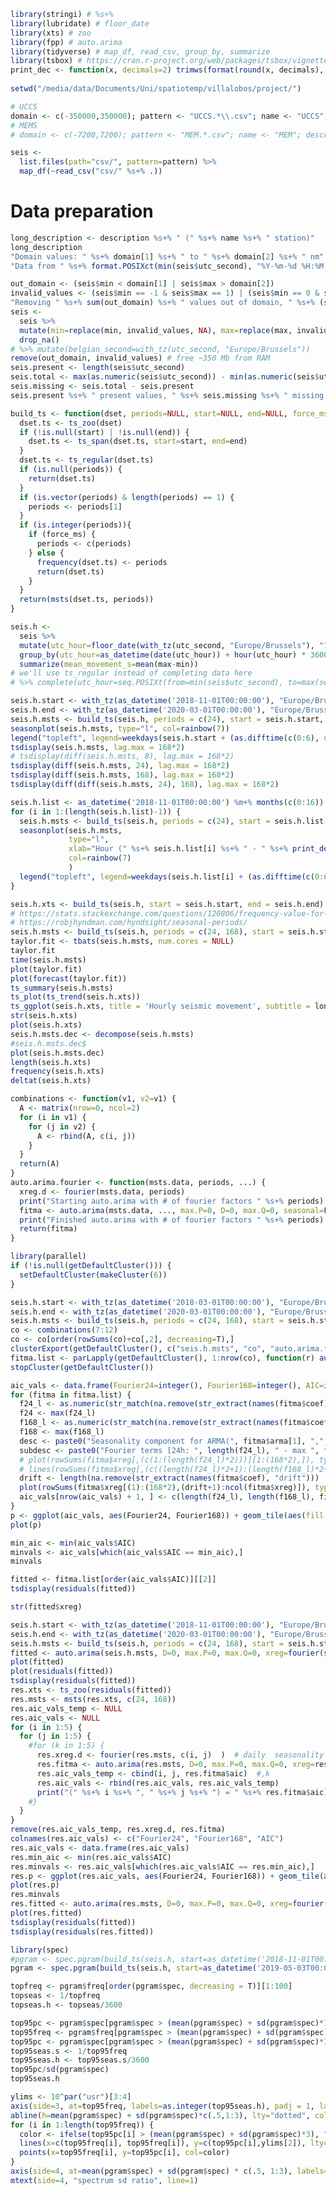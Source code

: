 
```r
library(stringi) # %s+%
library(lubridate) # floor_date
library(xts) # zoo
library(fpp) # auto.arima
library(tidyverse) # map_df, read_csv, group_by, summarize
library(tsbox) # https://cran.r-project.org/web/packages/tsbox/vignettes/tsbox.html
print_dec <- function(x, decimals=2) trimws(format(round(x, decimals), nsmall=decimals))
    
setwd("/media/data/Documents/Uni/spatiotemp/villalobos/project/")

# UCCS
domain <- c(-350000,350000); pattern <- "UCCS.*\\.csv"; name <- "UCCS"; description <- "Uccle, Bruxelles"
# MEMS
# domain <- c(-7200,7200); pattern <- "MEM.*.csv"; name <- "MEM"; description <- "Membach"
```
```r
seis <-
  list.files(path="csv/", pattern=pattern) %>%
  map_df(~read_csv("csv/" %s+% .))
```

# Data preparation
```r
long_description <- description %s+% " (" %s+% name %s+% " station)"
long_description
"Domain values: " %s+% domain[1] %s+% " to " %s+% domain[2] %s+% " nm"
"Data from " %s+% format.POSIXct(min(seis$utc_second), "%Y-%m-%d %H:%M:%S") %s+% " to " %s+% format.POSIXct(max(seis$utc_second), "%Y-%m-%d %H:%M:%S")
```

```r
out_domain <- (seis$min < domain[1] | seis$max > domain[2])
invalid_values <- (seis$min == -1 & seis$max == 1) | (seis$min == 0 & seis$max == 0) | out_domain
"Removing " %s+% sum(out_domain) %s+% " values out of domain, " %s+% (sum(invalid_values) - sum(out_domain)) %s+% " explicit NA"
seis <-
  seis %>%
  mutate(min=replace(min, invalid_values, NA), max=replace(max, invalid_values, NA)) %>%
  drop_na()
# %>% mutate(belgian_second=with_tz(utc_second, "Europe/Brussels"))
remove(out_domain, invalid_values) # free ~350 Mb from RAM
seis.present <- length(seis$utc_second)
seis.total <- max(as.numeric(seis$utc_second)) - min(as.numeric(seis$utc_second))
seis.missing <- seis.total - seis.present
seis.present %s+% " present values, " %s+% seis.missing %s+% " missing points (" %s+% print_dec(seis.present / seis.total * 100, 2) %s+% "% / " %s+% print_dec(seis.missing / seis.total * 100, 2) %s+% "%)"

```

```r
build_ts <- function(dset, periods=NULL, start=NULL, end=NULL, force_ms=T) {
  dset.ts <- ts_zoo(dset)
  if (!is.null(start) | !is.null(end)) {
    dset.ts <- ts_span(dset.ts, start=start, end=end)
  }
  dset.ts <- ts_regular(dset.ts)
  if (is.null(periods)) {
    return(dset.ts)
  }
  if (is.vector(periods) & length(periods) == 1) {
    periods <- periods[1]
  }
  if (is.integer(periods)){
    if (force_ms) {
      periods <- c(periods)
    } else {
      frequency(dset.ts) <- periods
      return(dset.ts)
    }
  }
  return(msts(dset.ts, periods))
}
```

```r
seis.h <- 
  seis %>%
  mutate(utc_hour=floor_date(with_tz(utc_second, "Europe/Brussels"), "1 hour")) %>%
  group_by(utc_hour=as_datetime(date(utc_hour)) + hour(utc_hour) * 3600) %>% # this forces the hour to represent bruxelles local time in utc. tz-ed time is normally evaluated in utc by ts-related functions
  summarize(mean_movement_s=mean(max-min)) 
# we'll use ts_regular instead of completing data here
# %>% complete(utc_hour=seq.POSIXt(from=min(seis$utc_second), to=max(seis$utc_second), by = as.difftime("1:0:0")))
```

```r

seis.h.start <- with_tz(as_datetime('2018-11-01T00:00:00'), "Europe/Brussels")
seis.h.end <- with_tz(as_datetime('2020-03-01T00:00:00'), "Europe/Brussels")
seis.h.msts <- build_ts(seis.h, periods = c(24), start = seis.h.start, end = seis.h.end)
seasonplot(seis.h.msts, type="l", col=rainbow(7))
legend("topleft", legend=weekdays(seis.h.start + (as.difftime(c(0:6), units="days"))), col=rainbow(7), lty=1, cex=0.8)
tsdisplay(seis.h.msts, lag.max = 168*2)
# tsdisplay(diff(seis.h.msts, 8), lag.max = 168*2)
tsdisplay(diff(seis.h.msts, 24), lag.max = 168*2)
tsdisplay(diff(seis.h.msts, 168), lag.max = 168*2)
tsdisplay(diff(diff(seis.h.msts, 24), 168), lag.max = 168*2)

seis.h.list <- as_datetime('2018-11-01T00:00:00') %m+% months(c(0:16))
for (i in 1:(length(seis.h.list)-1)) {
  seis.h.msts <- build_ts(seis.h, periods = c(24), start = seis.h.list[i], end = seis.h.list[i+1])
  seasonplot(seis.h.msts,
             type="l",
             xlab="Hour (" %s+% seis.h.list[i] %s+% " - " %s+% print_dec(length(seis.h.msts) / as.numeric(seis.h.list[i+1] - seis.h.list[i])) %s+% " points per day)",
             col=rainbow(7)
             )
  legend("topleft", legend=weekdays(seis.h.list[i] + (as.difftime(c(0:6), units="days"))), col=rainbow(7), lty=1, cex=0.8)
}

```

```r
seis.h.xts <- build_ts(seis.h, start = seis.h.start, end = seis.h.end)
# https://stats.stackexchange.com/questions/120806/frequency-value-for-seconds-minutes-intervals-data-in-r
# https://robjhyndman.com/hyndsight/seasonal-periods/
seis.h.msts <- build_ts(seis.h, periods = c(24, 168), start = seis.h.start, end = seis.h.end)
taylor.fit <- tbats(seis.h.msts, num.cores = NULL)
taylor.fit
time(seis.h.msts)
plot(taylor.fit)
plot(forecast(taylor.fit))
ts_summary(seis.h.msts)
ts_plot(ts_trend(seis.h.xts))
ts_ggplot(seis.h.xts, title = 'Hourly seismic movement', subtitle = long_description %s+% " from " %s+% seis.h.start %s+% " to " %s+% seis.h.end, ylab='mean movement per second (nm)')
str(seis.h.xts)
plot(seis.h.xts)
seis.h.msts.dec <- decompose(seis.h.msts)
#seis.h.msts.dec$
plot(seis.h.msts.dec)
length(seis.h.xts)
frequency(seis.h.xts)
deltat(seis.h.xts)
```


```r

combinations <- function(v1, v2=v1) {
  A <- matrix(nrow=0, ncol=2)
  for (i in v1) {
    for (j in v2) {
      A <- rbind(A, c(i, j))
    }
  }
  return(A)
}
auto.arima.fourier <- function(msts.data, periods, ...) {
  xreg.d <- fourier(msts.data, periods)
  print("Starting auto.arima with # of fourier factors " %s+% periods)
  fitma <- auto.arima(msts.data, ..., max.P=0, D=0, max.Q=0, seasonal=F, xreg=xreg.d)
  print("Finished auto.arima with # of fourier factors " %s+% periods)
  return(fitma)
}

library(parallel)
if (!is.null(getDefaultCluster())) {
  setDefaultCluster(makeCluster(6))
}

seis.h.start <- with_tz(as_datetime('2018-03-01T00:00:00'), "Europe/Brussels")
seis.h.end <- with_tz(as_datetime('2020-03-01T00:00:00'), "Europe/Brussels")
seis.h.msts <- build_ts(seis.h, periods = c(24, 168), start = seis.h.start, end = seis.h.end)
co <- combinations(7:12)
co <- co[order(rowSums(co)+co[,2], decreasing=T),]
clusterExport(getDefaultCluster(), c("seis.h.msts", "co", "auto.arima.fourier", "fourier", "auto.arima", "%s+%"))
fitma.list <- parLapply(getDefaultCluster(), 1:nrow(co), function(r) auto.arima.fourier(seis.h.msts, co[r,])) # TODO set arima parameters
stopCluster(getDefaultCluster())

aic_vals <- data.frame(Fourier24=integer(), Fourier168=integer(), AIC=integer())
for (fitma in fitma.list) {
  f24_l <- as.numeric(str_match(na.remove(str_extract(names(fitma$coef), "S\\d+-24")), "S(\\d+)-24")[,2])
  f24 <- max(f24_l)
  f168_l <- as.numeric(str_match(na.remove(str_extract(names(fitma$coef), "S\\d+-168")), "S(\\d+)-168")[,2])
  f168 <- max(f168_l)
  desc <- paste0("Seasonality component for ARMA(", fitma$arma[1], ",", fitma$arma[2], ")")
  subdesc <- paste0("Fourier terms [24h: ", length(f24_l), " - max ", f24, "] [168h: ", length(f168_l), " - max ", f168, "]")
  # plot(rowSums(fitma$xreg[,(c(1:(length(f24_l)*2)))][1:(168*2),]), type="l", col="red", ylim=c(-12,+24), main=desc)
  # lines(rowSums(fitma$xreg[,(c((length(f24_l)*2+1):(length(f168_l)*2+length(f24_l)*2)))][1:(168*2),]), type="l", col="blue")
  drift <- length(na.remove(str_extract(names(fitma$coef), "drift")))
  plot(rowSums(fitma$xreg[(1):(168*2),(drift+1):ncol(fitma$xreg)]), type="l", col="red", ylim=c(-12,+24), main=desc, sub=subdesc, xlab="Hours")
  aic_vals[nrow(aic_vals) + 1, ] <- c(length(f24_l), length(f168_l), fitma$aic)
}
p <- ggplot(aic_vals, aes(Fourier24, Fourier168)) + geom_tile(aes(fill = AIC), colour = "white") + scale_fill_gradient(low = "white", high = "steelblue")
plot(p)

min_aic <- min(aic_vals$AIC)
minvals <- aic_vals[which(aic_vals$AIC == min_aic),]
minvals

fitted <- fitma.list[order(aic_vals$AIC)][[2]]
tsdisplay(residuals(fitted))

```


```r
str(fitted$xreg)

```



```r
seis.h.start <- with_tz(as_datetime('2018-11-01T00:00:00'), "Europe/Brussels")
seis.h.end <- with_tz(as_datetime('2020-03-01T00:00:00'), "Europe/Brussels")
seis.h.msts <- build_ts(seis.h, periods = c(24, 168), start = seis.h.start, end = seis.h.end)
fitted <- auto.arima(seis.h.msts, D=0, max.P=0, max.Q=0, xreg=fourier(seis.h.msts, c(3, 4)))
plot(fitted)
plot(residuals(fitted))
tsdisplay(residuals(fitted))
res.xts <- ts_zoo(residuals(fitted))
res.msts <- msts(res.xts, c(24, 168))
res.aic_vals_temp <- NULL
res.aic_vals <- NULL
for (i in 1:5) {
  for (j in 1:5) {
    #for (k in 1:5) {
      res.xreg.d <- fourier(res.msts, c(i, j)  )  # daily  seasonality
      res.fitma <- auto.arima(res.msts, D=0, max.P=0, max.Q=0, xreg=res.xreg.d)
      res.aic_vals_temp <- cbind(i, j, res.fitma$aic)  #,k
      res.aic_vals <- rbind(res.aic_vals, res.aic_vals_temp)
      print("(" %s+% i %s+% ", " %s+% j %s+% ") = " %s+% res.fitma$aic)
    #}
  }
}
remove(res.aic_vals_temp, res.xreg.d, res.fitma)
colnames(res.aic_vals) <- c("Fourier24", "Fourier168", "AIC")
res.aic_vals <- data.frame(res.aic_vals)
res.min_aic <- min(res.aic_vals$AIC)
res.minvals <- res.aic_vals[which(res.aic_vals$AIC == res.min_aic),]
res.p <- ggplot(res.aic_vals, aes(Fourier24, Fourier168)) + geom_tile(aes(fill = AIC), colour = "white") + scale_fill_gradient(low = "white", high = "steelblue")
plot(res.p)
res.minvals
res.fitted <- auto.arima(res.msts, D=0, max.P=0, max.Q=0, xreg=fourier(res.msts, c(res.minvals$Fourier24, res.minvals$Fourier168)))
plot(res.fitted)
tsdisplay(residuals(fitted))
tsdisplay(residuals(res.fitted))

```

```r
library(spec)
#pgram <- spec.pgram(build_ts(seis.h, start=as_datetime('2018-11-01T00:00:00'), end=as_datetime('2020-03-01T00:00:00')), main="periodgram", detrend=F, demean=T, na.action=na.aggregate)
pgram <- spec.pgram(build_ts(seis.h, start=as_datetime('2019-05-03T00:00:00'), end=as_datetime('2020-03-01T00:00:00')), main="periodgram", detrend=F, demean=T, na.action=na.aggregate)

topfreq <- pgram$freq[order(pgram$spec, decreasing = T)][1:100]
topseas <- 1/topfreq
topseas.h <- topseas/3600

top95pc <- pgram$spec[pgram$spec > (mean(pgram$spec) + sd(pgram$spec)*1)]
top95freq <- pgram$freq[pgram$spec > (mean(pgram$spec) + sd(pgram$spec)*1)][order(top95pc, decreasing = T)]
top95pc <- pgram$spec[pgram$spec > (mean(pgram$spec) + sd(pgram$spec)*1)][order(top95pc, decreasing = T)]
top95seas.s <- 1/top95freq
top95seas.h <- top95seas.s/3600
top95pc/sd(pgram$spec)
top95seas.h

ylims <- 10^par("usr")[3:4]
axis(side=3, at=top95freq, labels=as.integer(top95seas.h), padj = 1, las=2, cex.axis=0.8)
abline(h=mean(pgram$spec) + sd(pgram$spec)*c(.5,1:3), lty="dotted", col=c("orange", "darkgreen", "blue", "red"))
for (i in 1:length(top95freq)) {
  color <- ifelse(top95pc[i] > (mean(pgram$spec) + sd(pgram$spec)*3), "red", ifelse(top95pc[i] > (mean(pgram$spec) + sd(pgram$spec)*2), "blue", ifelse(top95pc[i] > (mean(pgram$spec) + sd(pgram$spec)*1), "darkgreen", "orange")))
  lines(x=c(top95freq[i], top95freq[i]), y=c(top95pc[i],ylims[2]), lty="dotted", col=color)
  points(x=top95freq[i], y=top95pc[i], col=color)
}
axis(side=4, at=mean(pgram$spec) + sd(pgram$spec) * c(.5, 1:3), labels=c(".5", "1", "2", "3"), cex.axis=0.8)
mtext(side=4, "spectrum sd ratio", line=1)
```